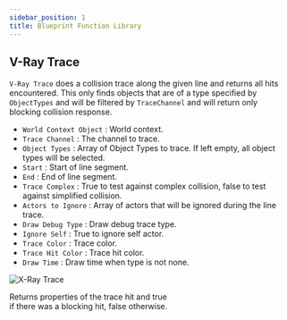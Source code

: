 ```yaml
---
sidebar_position: 1
title: Blueprint Function Library
---
```


## V-Ray Trace

`V-Ray Trace` does a collision trace along the given line and returns all hits
encountered.
This only finds objects that are of a type specified by `ObjectTypes` and will
be filtered by `TraceChannel` and will return only blocking collision response.

* `World Context Object`  : World context.
* `Trace Channel`  : The channel to trace.
* `Object Types`   : Array of Object Types to trace. If left
empty, all object types will be selected.
* `Start` : Start of line segment.
* `End`  : End of line segment.
* `Trace Complex`   : True to test against complex collision,
false to test against simplified collision.
* `Actors to Ignore`  : Array of actors that will be ignored
during the line trace.
* `Draw Debug Type`   : Draw debug trace type.
* `Ignore Self`   : True to ignore self actor.
* `Trace Color`  : Trace color.
* `Trace Hit Color`   : Trace hit color.
* `Draw Time`   : Draw time when type is not none.

![X-Ray Trace](_static/img/bpfl/v-ray-trace.png)

Returns properties of the trace hit and true  
if there was a blocking hit, false otherwise.